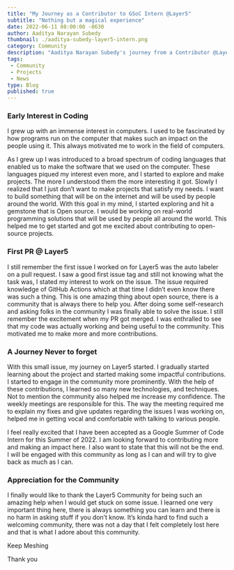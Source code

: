 ```yaml
---
title: "My Journey as a Contributor to GSoC Intern @Layer5"
subtitle: "Nothing but a magical experience"
date: 2022-06-11 08:00:00 -0630
author: Aaditya Narayan Subedy
thumbnail: ./aaditya-subedy-layer5-intern.png
category: Community
description: "Aaditya Narayan Subedy's journey from a Contributor @Layer5 to getting an GSoC internship @Layer5"
tags:
 - Community
 - Projects
 - News
type: Blog
published: true
---
```





<BlogWrapper>

### Early Interest in Coding

I grew up with an immense interest in computers. I used to be fascinated by how programs run on the computer that makes such an impact on the people using it. This always motivated me to work in the field of computers.

As I grew up I was introduced to a broad spectrum of coding languages that enabled us to make the software that we used on the computer. These languages piqued my interest even more, and I started to explore and make projects. The more I understood them the more interesting it got. Slowly I realized that I just don’t want to make projects that satisfy my needs. I want to build something that will be on the internet and will be used by people around the world. With this goal in my mind, I started exploring and hit a gemstone that is Open source. I would be working on real-world programming solutions that will be used by people all around the world. This helped me to get started and got me excited about contributing to open-source projects.

### First PR @ Layer5

I still remember the first issue I worked on for Layer5 was the auto labeler on a pull request. I saw a good first issue tag and still not knowing what the task was, I stated my interest to work on the issue. The issue required knowledge of GitHub Actions which at that time I didn’t even know there was such a thing. This is one amazing thing about open source, there is a community that is always there to help you. After doing some self-research and asking folks in the community I was finally able to solve the issue. I still remember the excitement when my PR got merged. I was enthralled to see that my code was actually working and being useful to the community. This motivated me to make more and more contributions.

### A Journey Never to forget
With this small issue, my journey on Layer5 started. I gradually started learning about the project and started making some impactful contributions. I started to engage in the community more prominently. With the help of these contributions, I learned so many new technologies, and techniques. Not to mention the community also helped me increase my confidence. The weekly meetings are responsible for this. The way the meeting required me to explain my fixes and give updates regarding the issues I was working on, helped me in getting vocal and comfortable with talking to various people.

I feel really excited that I have been accepted as a Google Summer of Code Intern for this Summer of 2022. I am looking forward to contributing more and making an impact here. I also want to state that this will not be the end. I will be engaged with this community as long as I can and will try to give back as much as I can.

### Appreciation for the Community
I finally would like to thank the Layer5 Community for being such an amazing help when I would get stuck on some issue. I learned one very important thing here, there is always something you can learn and there is no harm in asking stuff if you don’t know. It’s kinda hard to find such a welcoming community, there was not a day that I felt completely lost here and that is what I adore about this community.


Keep Meshing

Thank you 

</BlogWrapper>
